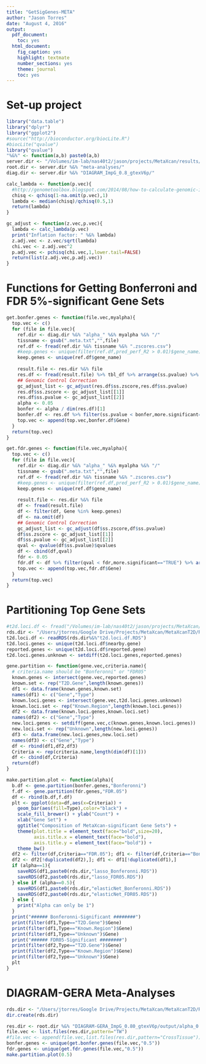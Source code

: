```yaml
---
title: "GetSigGenes-META"
author: "Jason Torres"
date: "August 4, 2016"
output:
  pdf_document:
    toc: yes
  html_document:
    fig_caption: yes
    highlight: textmate
    number_sections: yes
    theme: journal
    toc: yes
---
```


# Set-up project 

```r
library("data.table")
library("dplyr")
library("ggplot2")
#source("http://bioconductor.org/biocLite.R")
#biocLite("qvalue")
library("qvalue")
"%&%" <- function(a,b) paste0(a,b) 
server.dir <- "/Volumes/im-lab/nas40t2/jason/projects/MetaXcan/results/"
root.dir <- server.dir %&% "meta-analyses/"
diag.dir <- server.dir %&% "DIAGRAM_ImpG_0.8_gtexV6p/"

```


```r

calc_lambda <- function(p.vec){
  #http://genometoolbox.blogspot.com/2014/08/how-to-calculate-genomic-inflation.html  
  chisq <- qchisq(1-na.omit(p.vec),1)
  lambda <- median(chisq)/qchisq(0.5,1)
  return(lambda)
}

gc_adjust <- function(z.vec,p.vec){
  lambda <- calc_lambda(p.vec)
  print("Inflation factor: " %&% lambda)
  z.adj.vec <- z.vec/sqrt(lambda)
  chi.vec <- z.adj.vec^2  
  p.adj.vec <- pchisq(chi.vec,1,lower.tail=FALSE)  
  return(list(z.adj.vec,p.adj.vec))
}

```


# Functions for Getting Bonferroni and FDR 5%-significant Gene Sets 

```r

get.bonfer.genes <- function(file.vec,myalpha){
  top.vec <- c() 
  for (file in file.vec){
    ref.dir <- diag.dir %&% "alpha_" %&% myalpha %&% "/"
    tissname <- gsub(".meta.txt","",file)
    ref.df <- fread(ref.dir %&% tissname %&% ".zscores.csv")
    #keep.genes <- unique(filter(ref.df,pred_perf_R2 > 0.01)$gene_name)
    keep.genes <- unique(ref.df$gene_name)
    
    result.file <- res.dir %&% file
    res.df <- fread(result.file) %>% tbl_df %>% arrange(ss.pvalue) %>% filter(Gene %in% keep.genes)
    ## Genomic Control Correction
    gc_adjust_list <- gc_adjust(res.df$ss.zscore,res.df$ss.pvalue)
    res.df$ss.zscore <- gc_adjust_list[[1]]
    res.df$ss.pvalue <- gc_adjust_list[[2]]
    alpha <- 0.05
    bonfer <- alpha / dim(res.df)[1]
    bonfer.df <- res.df %>% filter(ss.pvalue < bonfer,more.significant=="TRUE")
    top.vec <- append(top.vec,bonfer.df$Gene)
  }
  return(top.vec)
}

get.fdr.genes <- function(file.vec,myalpha){
  top.vec <- c() 
  for (file in file.vec){
    ref.dir <- diag.dir %&% "alpha_" %&% myalpha %&% "/"
    tissname <- gsub(".meta.txt","",file)
    ref.df <- fread(ref.dir %&% tissname %&% ".zscores.csv")
    #keep.genes <- unique(filter(ref.df,pred_perf_R2 > 0.01)$gene_name)
    keep.genes <- unique(ref.df$gene_name)
    
    result.file <- res.dir %&% file
    df <- fread(result.file)
    df <- filter(df, Gene %in% keep.genes)
    df <- na.omit(df)
    ## Genomic Control Correction
    gc_adjust_list <- gc_adjust(df$ss.zscore,df$ss.pvalue)
    df$ss.zscore <- gc_adjust_list[[1]]
    df$ss.pvalue <- gc_adjust_list[[2]]
    qval <- qvalue(df$ss.pvalue)$qvalues 
    df <- cbind(df,qval)
    fdr <- 0.05
    fdr.df <- df %>% filter(qval < fdr,more.significant=="TRUE") %>% arrange(qval)
    top.vec <- append(top.vec,fdr.df$Gene)
  }
  return(top.vec) 
}
```

# Partitioning Top Gene Sets 

```r
#t2d.loci.df <- fread("/Volumes/im-lab/nas40t2/jason/projects/MetaXcan/results/t2d-gene-info.txt"
rds.dir <- "/Users/jtorres/Google Drive/Projects/MetaXcan/MetaXcanT2D/RDS.gtexV6p/"
t2d.loci.df <- readRDS(rds.dir%&%"t2d.loci.df.RDS")
t2d.loci.genes <- unique(t2d.loci.df$nearby.gene)
reported.genes <- unique(t2d.loci.df$reported.gene)
t2d.loci.genes.unknown <- setdiff(t2d.loci.genes,reported.genes)

gene.partition <- function(gene.vec,criteria.name){
  # criteria.name should be "Bonferonni" or "FDR05"
  known.genes <- intersect(gene.vec,reported.genes)
  known.set <- rep("T2D.Gene",length(known.genes))
  df1 <- data.frame(known.genes,known.set)
  names(df1) <- c("Gene","Type")
  known.loci.genes <- intersect(gene.vec,t2d.loci.genes.unknown)
  known.loci.set <- rep("Known.Region",length(known.loci.genes))
  df2 <- data.frame(known.loci.genes,known.loci.set)
  names(df2) <- c("Gene","Type")
  new.loci.genes <- setdiff(gene.vec,c(known.genes,known.loci.genes))
  new.loci.set <- rep("Unknown",length(new.loci.genes))
  df3 <- data.frame(new.loci.genes,new.loci.set)
  names(df3) <- c("Gene","Type")
  df <- rbind(df1,df2,df3)
  Criteria <- rep(criteria.name,length(dim(df)[1]))
  df <- cbind(df,Criteria)
  return(df)
}

make.partition.plot <- function(alpha){
  b.df <- gene.partition(bonfer.genes,"Bonferonni")
  f.df <- gene.partition(fdr.genes,"FDR.05")
  df <- rbind(b.df,f.df)
  plt <- ggplot(data=df,aes(x=Criteria)) +
    geom_bar(aes(fill=Type),color="black") +
    scale_fill_brewer() + ylab("Count") + 
    xlab("Gene Set") + 
    ggtitle("Composition of MetaXcan-significant Gene Sets") +
    theme(plot.title = element_text(face="bold",size=20),
          axis.title.x = element_text(face="bold"),
          axis.title.y = element_text(face="bold")) +
    theme_bw()
  df2 <- filter(df,Criteria=="FDR.05"); df1 <- filter(df,Criteria=="Bonferonni")
  df2 <- df2[!duplicated(df2),]; df1 <- df1[!duplicated(df1),]
  if (alpha==1){
    saveRDS(df1,paste0(rds.dir,"lasso_Bonferonni.RDS"))
    saveRDS(df2,paste0(rds.dir,"lasso_FDR05.RDS"))
  } else if (alpha==0.5){
    saveRDS(df1,paste0(rds.dir,"elasticNet_Bonferonni.RDS"))
    saveRDS(df2,paste0(rds.dir,"elasticNet_FDR05.RDS"))    
  } else {
    print("Alpha can only be 1")
  }
  print("###### Bonferonni-Significant ########")
  print(filter(df1,Type=="T2D.Gene")$Gene)
  print(filter(df1,Type=="Known.Region")$Gene)
  print(filter(df1,Type=="Unknown")$Gene)
  print("###### FDR05-Significant ########")
  print(filter(df2,Type=="T2D.Gene")$Gene)
  print(filter(df2,Type=="Known.Region")$Gene)
  print(filter(df2,Type=="Unknown")$Gene)
  plt
}
```

# DIAGRAM-GERA Meta-Analyses 

```r
rds.dir <- "/Users/jtorres/Google Drive/Projects/MetaXcan/MetaXcanT2D/RDS.gtexV6p/diag_gera_meta-analysis/"
dir.create(rds.dir)

res.dir <- root.dir %&% "DIAGRAM-GERA_ImpG_0.80_gtexV6p/output/alpha_0.5/"
file.vec <- list.files(res.dir,pattern="TW")
#file.vec <- append(file.vec,list.files(res.dir,pattern="CrossTissue"))
bonfer.genes <- unique(get.bonfer.genes(file.vec,"0.5"))
fdr.genes <- unique(get.fdr.genes(file.vec,"0.5"))
make.partition.plot(0.5)
```
